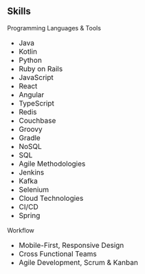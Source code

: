 
## Skills

<div class="subheading">

  <p>Programming Languages & Tools</p>

  <ul class="fa-ul mb-0" style="font-size:1rem;">
    <li>
        <span class="fa-li"><FontAwesomeIcon icon={faAngleRight} /></span>
        Java
    </li>
    <li>
        <span class="fa-li"><FontAwesomeIcon icon={faAngleRight} /></span>
        Kotlin
    </li>
    <li>
        <span class="fa-li"><FontAwesomeIcon icon={faAngleRight} /></span>
        Python
    </li>
    <li>
        <span class="fa-li"><FontAwesomeIcon icon={faAngleRight} /></span>
        Ruby on Rails
    </li>
    <li>
        <span class="fa-li"><FontAwesomeIcon icon={faAngleRight} /></span>
        JavaScript
    </li>
    <li>
        <span class="fa-li"><FontAwesomeIcon icon={faAngleRight} /></span>
        React
    </li>
    <li>
        <span class="fa-li"><FontAwesomeIcon icon={faAngleRight} /></span>
        Angular
    </li>
    <li>
        <span class="fa-li"><FontAwesomeIcon icon={faAngleRight} /></span>
        TypeScript
    </li>
    <li>
        <span class="fa-li"><FontAwesomeIcon icon={faAngleRight} /></span>
        Redis
    </li>
    <li>
        <span class="fa-li"><FontAwesomeIcon icon={faAngleRight} /></span>
        Couchbase
    </li>
    <li>
        <span class="fa-li"><FontAwesomeIcon icon={faAngleRight} /></span>
        Groovy
    </li>
    <li>
        <span class="fa-li"><FontAwesomeIcon icon={faAngleRight} /></span>
        Gradle
    </li>
    <li>
        <span class="fa-li"><FontAwesomeIcon icon={faAngleRight} /></span>
        NoSQL
    </li>
    <li>
        <span class="fa-li"><FontAwesomeIcon icon={faAngleRight} /></span>
        SQL
    </li>
    <li>
        <span class="fa-li"><FontAwesomeIcon icon={faAngleRight} /></span>
        Agile Methodologies
    </li>
    <li>
        <span class="fa-li"><FontAwesomeIcon icon={faAngleRight} /></span>
        Jenkins
    </li>
    <li>
        <span class="fa-li"><FontAwesomeIcon icon={faAngleRight} /></span>
        Kafka
    </li>
    <li>
        <span class="fa-li"><FontAwesomeIcon icon={faAngleRight} /></span>
        Selenium
    </li>
    <li>
        <span class="fa-li"><FontAwesomeIcon icon={faAngleRight} /></span>
        Cloud Technologies
    </li>
    <li>
        <span class="fa-li"><FontAwesomeIcon icon={faAngleRight} /></span>
        CI/CD
    </li>
    <li>
        <span class="fa-li"><FontAwesomeIcon icon={faAngleRight} /></span>
        Spring
    </li>
  </ul>

  <p>Workflow</p>

  <ul class="fa-ul mb-0" style="font-size:1rem;">
      <li>
          <span class="fa-li"><FontAwesomeIcon icon={faCheck} /></span>
          Mobile-First, Responsive Design
      </li>
      <li>
          <span class="fa-li"><FontAwesomeIcon icon={faCheck} /></span>
          Cross Functional Teams
      </li>
      <li>
          <span class="fa-li"><FontAwesomeIcon icon={faCheck} /></span>
          Agile Development, Scrum &amp; Kanban
      </li>
  </ul>

</div>
